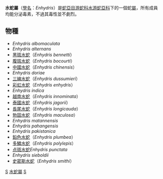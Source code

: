 {{NoteTA|G1=LS}}
{{redirect2|水蛇|同名星座|水蛇座}}
{{Automatic Taxobox
| taxon = Enhydris
| image = 
| image_caption = 
| authority = Sonnini & Latreille, 1802
| subdivision_ranks = 物種
| subdivision = 詳見內文
}}
'''水蛇屬'''（[[學名|學名]]：''Enhydris''）是[[蛇亞目|蛇亞目]][[游蛇科|游蛇科]][[水游蛇亞科|水游蛇亞科]]下的一個蛇[[屬|屬]]，所有成員均能分泌毒素，不過其毒性並不劇烈。

==物種==
*''Enhydris albomaculata''
*''Enhydris alternans''
*[[黑斑水蛇|黑斑水蛇]]（''Enhydris bennetti''）
*[[腹斑水蛇|腹斑水蛇]]（''Enhydris bocourti''）
*[[中國水蛇|中國水蛇]]（''Enhydris chinensis''）
*''Enhydris doriae''
*[[三線水蛇|三線水蛇]]（''Enhydris dussumieri''）
*[[彩虹水蛇|彩虹水蛇]]（''Enhydris enhydris''）
*''Enhydris indica''
*[[越南水蛇|越南水蛇]]（''Enhydris innominata''）
*[[泰國水蛇|泰國水蛇]]（''Enhydris jagorii''）
*[[長尾水蛇|長尾水蛇]]（''Enhydris longicauda''）
*[[勃固水蛇|勃固水蛇]]（''Enhydris maculosa''）
*''Enhydris matannensis''
*''Enhydris pahangensis''
*''Enhydris pakistanica''
*[[鉛色水蛇|鉛色水蛇]]（''Enhydris plumbea''）
*[[多鱗水蛇|多鱗水蛇]]（''Enhydris polylepis''）
*[[点斑水蛇|点斑水蛇]]''Enhydris punctata''
*''Enhydris sieboldii''
*[[史密斯水蛇|史密斯水蛇]]（''Enhydris smithi''）
{{Taxonbar|from=Q338626}}

[[Category:游蛇科|S]]
[[Category:水蛇屬|]]
[[Category:1802年描述的分类群|S]]